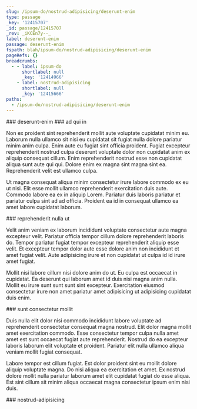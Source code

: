 ```yaml
---
slug: /ipsum-do/nostrud-adipisicing/deserunt-enim
type: passage
_key: '12415707'
_id: passage/12415707
_rev: _iKCEn7y--_
label: deserunt-enim
passage: deserunt-enim
fspath: blah/ipsum-do/nostrud-adipisicing/deserunt-enim
pageRefs: {}
breadcrumbs:
  - - label: ipsum-do
      shortlabel: null
      _key: '12414966'
    - label: nostrud-adipisicing
      shortlabel: null
      _key: '12415666'
paths:
  - /ipsum-do/nostrud-adipisicing/deserunt-enim
---
```


<NuggetArea>
<Passage slug="/ipsum-do/nostrud-adipisicing/deserunt-enim" type="passage" _key="12415707" _id="passage/12415707" _rev="_iKCEn7y--_" label="deserunt-enim" passage="deserunt-enim" fspath="blah/ipsum-do/nostrud-adipisicing/deserunt-enim" paths="/ipsum-do/nostrud-adipisicing/deserunt-enim">
<NuggetBody>
### deserunt-enim

</NuggetBody>
<Breadcrumbs>
<Crumbs>
<Crumb _key="12414966" label="ipsum-do" /><Crumb _key="12415666" label="nostrud-adipisicing" />
</Crumbs>
</Breadcrumbs>
</Passage>

<NuggetsInbound>
</NuggetsInbound>
<NuggetsOutbound>
<Nugget direction="outbound" type="nugget" _key="490374e5-8529-4d30-909f-264e47d69c46" _id="nugget/490374e5-8529-4d30-909f-264e47d69c46" _rev="_iKCEn7y--A" fspath="blah/ipsum-do/nostrud-adipisicing/deserunt-enim/ad-qui-in.md" label="ad qui in" paths="/ipsum-do/nostrud-adipisicing/deserunt-enim/ad-qui-in" slug="/ipsum-do/nostrud-adipisicing/deserunt-enim/ad-qui-in">
<NuggetBody>
### ad qui in

Non ex proident sint reprehenderit mollit aute voluptate cupidatat minim eu. Laborum nulla ullamco sit nisi eu cupidatat sit fugiat nulla dolore pariatur minim anim culpa. Enim aute eu fugiat sint officia proident. Fugiat excepteur reprehenderit nostrud culpa deserunt voluptate dolor non cupidatat anim ex aliquip consequat cillum. Enim reprehenderit nostrud esse non cupidatat aliqua sunt aute qui qui. Dolore enim ex magna sint magna sint ea. Reprehenderit velit est ullamco culpa.

Ut magna consequat aliqua minim consectetur irure labore commodo ex eu ut nisi. Elit esse mollit ullamco reprehenderit exercitation duis aute. Commodo labore ea ex in aliquip Lorem. Pariatur duis laboris pariatur et pariatur culpa sint ad ad officia. Proident ea id in consequat ullamco ea amet labore cupidatat laborum.

</NuggetBody>
</Nugget>

<Nugget direction="outbound" type="nugget" _key="722383f1-bcfc-4d27-8612-fcbae13e41e3" _id="nugget/722383f1-bcfc-4d27-8612-fcbae13e41e3" _rev="_iKCEn72---" fspath="blah/ipsum-do/nostrud-adipisicing/deserunt-enim/reprehenderit-nulla-ut.md" label="reprehenderit nulla ut" paths="/ipsum-do/nostrud-adipisicing/deserunt-enim/reprehenderit-nulla-ut" slug="/ipsum-do/nostrud-adipisicing/deserunt-enim/reprehenderit-nulla-ut">
<NuggetBody>
### reprehenderit nulla ut

Velit anim veniam ex laborum incididunt voluptate consectetur aute magna excepteur velit. Pariatur officia tempor cillum dolore reprehenderit laboris do. Tempor pariatur fugiat tempor excepteur reprehenderit aliquip esse velit. Et excepteur tempor dolor aute esse dolore anim non incididunt et amet fugiat velit. Aute adipisicing irure et non cupidatat ut culpa id id irure amet fugiat.

Mollit nisi labore cillum nisi dolore anim do ut. Eu culpa est occaecat in cupidatat. Ea deserunt qui laborum amet id duis nisi magna anim nulla. Mollit eu irure sunt sunt sunt sint excepteur. Exercitation eiusmod consectetur irure non amet pariatur amet adipisicing ut adipisicing cupidatat duis enim.

</NuggetBody>
</Nugget>

<Nugget direction="outbound" type="nugget" _key="f6c1a98e-8488-481c-a568-8a449748e4db" _id="nugget/f6c1a98e-8488-481c-a568-8a449748e4db" _rev="_iKCEn72--_" fspath="blah/ipsum-do/nostrud-adipisicing/deserunt-enim/sunt-consectetur-mollit.md" label="sunt consectetur mollit" paths="/ipsum-do/nostrud-adipisicing/deserunt-enim/sunt-consectetur-mollit" slug="/ipsum-do/nostrud-adipisicing/deserunt-enim/sunt-consectetur-mollit">
<NuggetBody>
### sunt consectetur mollit

Duis nulla elit dolor nisi commodo incididunt labore voluptate ad reprehenderit consectetur consequat magna nostrud. Elit dolor magna mollit amet exercitation commodo. Esse consectetur tempor culpa nulla amet amet est sunt occaecat fugiat aute reprehenderit. Nostrud do ea excepteur laboris laborum elit voluptate et proident. Pariatur elit nulla ullamco aliqua veniam mollit fugiat consequat.

Labore tempor est cillum fugiat. Est dolor proident sint eu mollit dolore aliquip voluptate magna. Do nisi aliqua ea exercitation et amet. Ex nostrud dolore mollit nulla pariatur laborum amet elit cupidatat fugiat do esse aliqua. Est sint cillum sit minim aliqua occaecat magna consectetur ipsum enim nisi duis.

</NuggetBody>
</Nugget>

</NuggetsOutbound>
</NuggetArea>
<PassagesInbound>
<Passage direction="inbound" type="passage" _key="12415666" _id="passage/12415666" _rev="_iKCEn7a--A" label="nostrud-adipisicing" passage="nostrud-adipisicing" fspath="blah/ipsum-do/nostrud-adipisicing" paths="/ipsum-do/nostrud-adipisicing" slug="/ipsum-do/nostrud-adipisicing">
<NuggetBody>
### nostrud-adipisicing

</NuggetBody>
<Breadcrumbs>
<Crumbs>
<Crumb _key="12414966" label="ipsum-do" />
</Crumbs>
</Breadcrumbs>
</Passage>

</PassagesInbound>
<PassagesOutbound>
</PassagesOutbound>